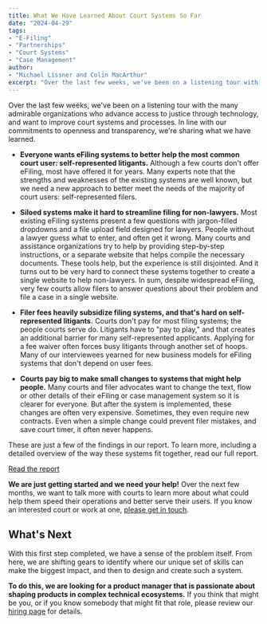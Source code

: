```yaml
---
title: What We Have Learned About Court Systems So Far
date: "2024-04-29"
tags:
- "E-Filing"
- "Partnerships"
- "Court Systems"
- "Case Management"
author: 
- "Michael Lissner and Colin MacArthur"
excerpt: "Over the last few weeks, we've been on a listening tour with the many admirable organizations who advance access to justice through technology, and want to improve court systems and processes. In line with our commitments to openness and transparency, we're sharing what we have learned."
---
```


<p className="lead">Over the last few weeks, we've been on a listening tour with the many admirable organizations who advance access to justice through technology, and want to improve court systems and processes. In line with our commitments to openness and transparency, we're sharing what we have learned.</p>

- **Everyone wants eFiling systems to better help the most common court user: self-represented litigants.** Although a few courts don't offer eFiling, most have offered it for years. Many experts note that the strengths and weaknesses of the existing systems are well known, but we need a new approach to better meet the needs of the majority of court users: self-represented filers. 

- **Siloed systems make it hard to streamline filing for non-lawyers.** Most existing eFiling systems present a few questions with jargon-filled dropdowns and a file upload field designed for lawyers. People without a lawyer guess what to enter, and often get it wrong. Many courts and assistance organizations try to help by providing step-by-step instructions, or a separate website that helps compile the necessary documents. These tools help, but the experience is still disjointed. And it turns out to be very hard to connect these systems together to create a single website to help non-lawyers. In sum, despite widespread eFiling, very few courts allow filers to answer questions about their problem and file a case in a single website. 

- **Filer fees heavily subsidize filing systems, and that's hard on self-represented litigants.** Courts don't pay for most filing systems; the people courts serve do. Litigants have to "pay to play," and that creates an additional barrier for many self-represented applicants. Applying for a fee waiver often forces busy litigants through another set of hoops. Many of our interviewees yearned for new business models for eFiling systems that don't depend on user fees.

- **Courts pay big to make small changes to systems that might help people.** Many courts and filer advocates want to change the text, flow or other details of their eFiling or case management system so it is clearer for everyone. But after the system is implemented, these changes are often very expensive. Sometimes, they even require new contracts. Even when a simple change could prevent filer mistakes, and save court timer, it often never happens.

These are just a few of the findings in our report. To learn more, including a detailed overview of the way these systems fit together, read our full report.

<div class="text-center"><a class="text-center whitespace-nowrap border border-transparent rounded-md shadow-sm text-base font-medium text-white text-sm no-underline bg-purple-800 hover:bg-purple-900 inline-flex px-6 py-4 text-lg" href="/pdf/Problems-Court-Filing-CMS-Perspectives-from-Advocates-and-Vendors.pdf">Read the report</a></div>

**We are just getting started and we need your help!**
Over the next few months, we want to talk more with courts to learn more about what could help them speed their operations and better serve their users. If you know an interested court or work at one, [please get in touch][contact-page].

[contact-page]: /contact/

## What's Next
With this first step completed, we have a sense of the problem itself. From here, we are shifting gears to identify where our unique set of skills can make the biggest impact, and then to design and create such a system. 

**To do this, we are looking for a product manager that is passionate about shaping products in complex technical ecosystems.**  If you think that might be you, or if you know somebody that might fit that role, please review our [hiring page][hiring-page] for details.

[hiring-page]: /hiring/
